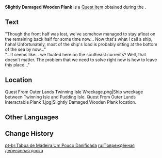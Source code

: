 {{Item Infobox
|id           = 100832
|image        = Item Fragile Wooden Plank.png
|type         = Quest Items
|group        = Event Items
|description  = A wooden plank that has taken some damage. Some words seem to be carved on it...
|event        = Midsummer Island Adventure
|source1      = Ship wreckage between [[Twinning Isle/1.6|Twinning Isle]] and [[Pudding Isle/1.6|Pudding Isle]] in [[Golden Apple Archipelago/1.6|Golden Apple Archipelago]]
}}
'''Slightly Damaged Wooden Plank''' is a [[Quest Item]] obtained during the {{Quest|From Outer Lands}}.

==Text==
"Though the front half was lost, we've somehow managed to stay afloat on the remaining back half for some time now... Now that's what I call a ship, haha! Unfortunately, most of the ship's load is probably sitting at the bottom of the sea by now..."<br>
"...It seems like... we floated here on the southeast currents? Well, that doesn't matter. The problem that we need to solve right now is how to leave this place..."

==Location==
<gallery>
Quest From Outer Lands Twinning Isle Wreckage.png|Ship wreckage between Twinning Isle and Pudding Isle.
Quest From Outer Lands Interactable Plank 1.jpg|Slightly Damaged Wooden Plank location.
</gallery>

==Other Languages==
{{Other Languages
|default_hidden = 1
|en      = Slightly Damaged Wooden Plank
|zhs     = 有些残破的木板
|zhs_rm  = Yǒuxiē Cánpò de Mùbǎn
|zht     = 有點殘破的木板
|zht_rm  = Yǒuxiē Cánpò de Mùbǎn
|ja      = 少しボロボロの木の板
|ja_rm   = Sukoshi Boroboro no Ki no Ita
|ko      = 파손된 나무판자
|ko_rm   = Pasondoen Namu Panja
|es      = Tabla de madera rota
|fr      = Planche en bois fissurée
|ru      = Повреждённая деревянная доска
|th      = แผ่นไม้แตกหัก
|th_rm   = 
|vi      = Ván Gỗ Cũ Nát
|de      = Angebrochenes Brett
|id      = Papan Kayu Usang
|pt      = Tábua de Madeira Um Pouco Danificada
|tr      = Hafif Hasarlı Tahta Kalas
|it      = Asse di legno leggermente danneggiata
}}

==Change History==
{{Change History|1.6}}

[[pt-br:Tábua de Madeira Um Pouco Danificada]]
[[ru:Повреждённая деревянная доска]]